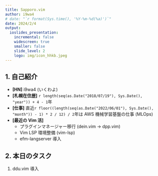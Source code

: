 ```yaml
---
title: Sapporo.vim
author: i9wa4
# date: "`r format(Sys.time(), '%Y-%m-%d(%a)')`"
date: 2024/2/4
output:
  ioslides_presentation:
    incremental: false
    widescreen: true
    smaller: false
    slide_level: 2
    logo: img/icon_hhkb.jpeg
---
```


<!-- # title -->
<!-- <div class="columns-2"> -->
<!-- </div>                  -->

## 1. 自己紹介

- **[HN]** i9wa4 (いくわよ)
- **[札幌在住歴]** `r length(seq(as.Date("2018/07/19"), Sys.Date(), "year")) + 4 - 1`年
- **[仕事]** 直近`r floor((length(seq(as.Date("2022/06/01"), Sys.Date(), "month")) - 1) * 2 / 12) / 2`年は AWS 機械学習基盤の仕事 (MLOps)
- **[最近の Vim 活]**
    - プラグインマネージャー移行 (dein.vim -> dpp.vim)
    - Vim LSP 環境整備 (vim-lsp)
    - efm-langserver 導入

## 2. 本日のタスク

1. ddu.vim 導入
